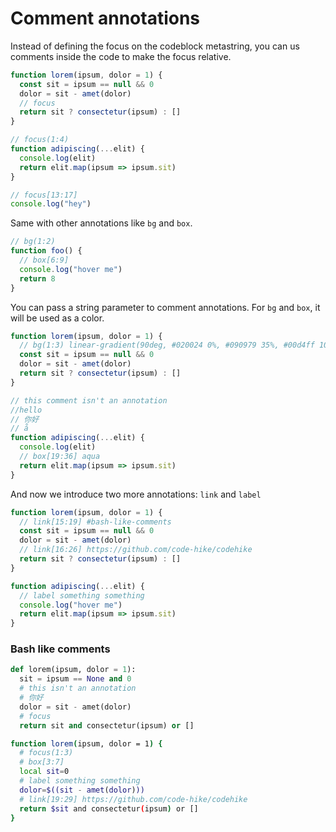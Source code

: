 # Comment annotations

Instead of defining the focus on the codeblock metastring, you can us comments inside the code to make the focus relative.

```js
function lorem(ipsum, dolor = 1) {
  const sit = ipsum == null && 0
  dolor = sit - amet(dolor)
  // focus
  return sit ? consectetur(ipsum) : []
}

// focus(1:4)
function adipiscing(...elit) {
  console.log(elit)
  return elit.map(ipsum => ipsum.sit)
}

// focus[13:17]
console.log("hey")
```

Same with other annotations like `bg` and `box`.

```js
// bg(1:2)
function foo() {
  // box[6:9]
  console.log("hover me")
  return 8
}
```

You can pass a string parameter to comment annotations. For `bg` and `box`, it will be used as a color.

```js index.js
function lorem(ipsum, dolor = 1) {
  // bg(1:3) linear-gradient(90deg, #020024 0%, #090979 35%, #00d4ff 100%)
  const sit = ipsum == null && 0
  dolor = sit - amet(dolor)
  return sit ? consectetur(ipsum) : []
}

// this comment isn't an annotation
//hello
// 你好
// å
function adipiscing(...elit) {
  console.log(elit)
  // box[19:36] aqua
  return elit.map(ipsum => ipsum.sit)
}
```

And now we introduce two more annotations: `link` and `label`

```js focus=4,8
function lorem(ipsum, dolor = 1) {
  // link[15:19] #bash-like-comments
  const sit = ipsum == null && 0
  dolor = sit - amet(dolor)
  // link[16:26] https://github.com/code-hike/codehike
  return sit ? consectetur(ipsum) : []
}

function adipiscing(...elit) {
  // label something something
  console.log("hover me")
  return elit.map(ipsum => ipsum.sit)
}
```

<h3 id="bash-like-comments">Bash like comments</h3>

```python
def lorem(ipsum, dolor = 1):
  sit = ipsum == None and 0
  # this isn't an annotation
  # 你好
  dolor = sit - amet(dolor)
  # focus
  return sit and consectetur(ipsum) or []
```

```bash
function lorem(ipsum, dolor = 1) {
  # focus(1:3)
  # box[3:7]
  local sit=0
  # label something something
  dolor=$((sit - amet(dolor)))
  # link[19:29] https://github.com/code-hike/codehike
  return $sit and consectetur(ipsum) or []
}
```
